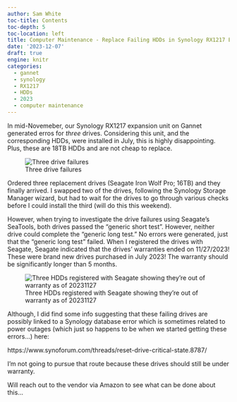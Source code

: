 ```yaml
---
author: Sam White
toc-title: Contents
toc-depth: 5
toc-location: left
title: Computer Maintenance - Replace Failing HDDs in Synology RX1217 Expansion Unit on Gannet
date: '2023-12-07'
draft: true
engine: knitr
categories: 
  - gannet
  - synology
  - RX1217
  - HDDs
  - 2023
  - computer maintenance
---
```

In mid-Novemeber, our Synology RX1217 expansion unit on Gannet generated erros for _three_ drives. Considering this unit, and the corresponding HDDs, were installed in July, this is highly disappointing. Plus, these are 18TB HDDs and are not cheap to replace.

![Three drive failures](20231207-syno-logs-HDD-failures.png){#fig-synology_table fig-alt="Synology logs showing three drives failing S.M.A.R.T. tests"}


Ordered three replacement drives (Seagate Iron Wolf Pro; 16TB) and they finally arrived. I swapped two of the drives, following the Synology Storage Manager wizard, but had to wait for the drives to go through various checks before I could install the third (will do this this weekend).

However, when trying to investigate the drive failures using Seagate's SeaTools, both drives passed the "generic short test". However, neither drive could complete the "generic long test." No errors were generated, just that the "generic long test" failed. When I registered the drives with Seagate, Seagate indicated that the drives' warranties ended on 11/27/2023! These were brand new drives purchased in July 2023! The warranty should be significantly longer than 5 months.

![Three HDDs registered with Seagate showing they're out of warranty as of 20231127](20231207-seagate-hdd-registration-expired.png)

Although, I did find some info suggesting that these failing drives are possibly linked to a Synology database error which is sometimes related to power outages (which just so happens to be when we started getting these errors...) here:

https://www.synoforum.com/threads/reset-drive-critical-state.8787/

I'm not going to pursue that route because these drives should still be under warranty.

Will reach out to the vendor via Amazon to see what can be done about this...